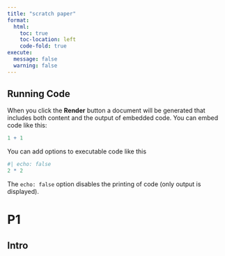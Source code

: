 ```yaml
---
title: "scratch paper"
format:
  html:
    toc: true
    toc-location: left
    code-fold: true
execute:
  message: false
  warning: false
---
```


## Running Code

When you click the **Render** button a document will be generated that includes both content and the output of embedded code. You can embed code like this:

```r
1 + 1
```

You can add options to executable code like this

```r
#| echo: false
2 * 2
```

The `echo: false` option disables the printing of code (only output is displayed).

# P1

## Intro
